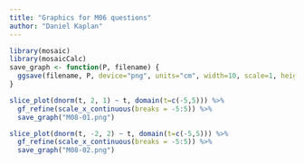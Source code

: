 ```yaml
---
title: "Graphics for M06 questions"
author: "Daniel Kaplan"
---
```


```r
library(mosaic)
library(mosaicCalc)
save_graph <- function(P, filename) {
  ggsave(filename, P, device="png", units="cm", width=10, scale=1, height=6, dpi="screen")
}

```

```r
slice_plot(dnorm(t, 2, 1) ~ t, domain(t=c(-5,5))) %>% 
  gf_refine(scale_x_continuous(breaks = -5:5)) %>%
  save_graph("M08-01.png")

slice_plot(dnorm(t, -2, 2) ~ t, domain(t=c(-5,5))) %>% 
  gf_refine(scale_x_continuous(breaks = -5:5)) %>%
  save_graph("M08-02.png")

```
